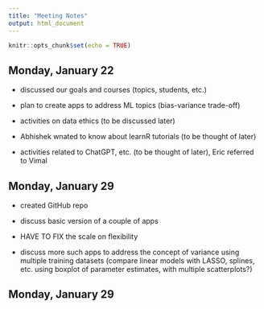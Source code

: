 ```yaml
---
title: "Meeting Notes"
output: html_document
---
```


```r
knitr::opts_chunk$set(echo = TRUE)
```



## Monday, January 22

- discussed our goals and courses (topics, students, etc.)

- plan to create apps to address ML topics (bias-variance trade-off)

- activities on data ethics (to be discussed later)

- Abhishek wnated to know about learnR tutorials (to be thought of later)

- activities related to ChatGPT, etc. (to be thought of later), Eric referred to Vimal



## Monday, January 29

- created GitHub repo

- discuss basic version of a couple of apps

- HAVE TO FIX the scale on flexibility

- discuss more such apps to address the concept of variance using multiple training datasets (compare linear models with LASSO, splines, etc. using boxplot of parameter estimates, with multiple scatterplots?)



## Monday, January 29

